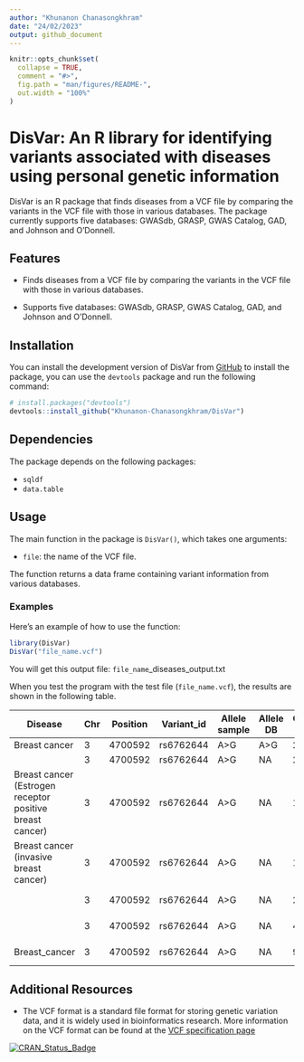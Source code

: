 ```yaml
---
author: "Khunanon Chanasongkhram"
date: "24/02/2023"
output: github_document
---
```


<!-- README.md is generated from README.Rmd. Please edit that file -->

```r
knitr::opts_chunk$set(
  collapse = TRUE,
  comment = "#>",
  fig.path = "man/figures/README-",
  out.width = "100%"
)
```

# DisVar: An R library for identifying variants associated with diseases using personal genetic information

<!-- badges: start -->
<!-- badges: end -->
DisVar is an R package that finds diseases from a VCF file by comparing the variants in the VCF file with those in various databases. The package currently supports five databases: GWASdb, GRASP, GWAS Catalog, GAD, and Johnson and O'Donnell.

## Features

- Finds diseases from a VCF file by comparing the variants in the VCF file with those in various databases.

- Supports five databases: GWASdb, GRASP, GWAS Catalog, GAD, and Johnson and O'Donnell.

## Installation

You can install the development version of DisVar from [GitHub](https://github.com/) to install the package, you can use the `devtools` package and run the following command:

``` r
# install.packages("devtools")
devtools::install_github("Khunanon-Chanasongkhram/DisVar")
```
## Dependencies
The package depends on the following packages:

- `sqldf`
- `data.table`

## Usage

The main function in the package is `DisVar()`, which takes one arguments:

- `file`: the name of the VCF file.

The function returns a data frame containing variant information from various databases.

### Examples

Here's an example of how to use the function:

```r
library(DisVar)
DisVar("file_name.vcf")
```

You will get this output file: `file_name`_diseases_output.txt

When you test the program with the test file (`file_name.vcf`), the results are shown in the following table.

| Disease                                                    | Chr | Position | Variant_id | Allele sample | Allele DB | Confident/P-value | DB           |
|------------------------------------------------------------|-----|----------|------------|---------------|-----------|-------------------|--------------|
| Breast cancer                                              |   3 |  4700592 | rs6762644  | A>G           | A>G       |          2.00E-12 | GWASdb       |
|                                                            |   3 |  4700592 | rs6762644  | A>G           | NA        |          2.20E-12 | GRASP        |
| Breast cancer (Estrogen receptor positive   breast cancer) |   3 |  4700592 | rs6762644  | A>G           | NA        |          1.40E-08 | GRASP        |
| Breast cancer   (invasive breast cancer)                   |   3 |  4700592 | rs6762644  | A>G           | NA        |          1.20E-09 | GRASP        |
|                                                            |   3 |  4700592 | rs6762644  | A>G           | NA        |          2.00E-12 | GWAS Catalog |
|                                                            |   3 |  4700592 | rs6762644  | A>G           | NA        |          4.00E-18 | GWAS Catalog |
| Breast_cancer                                              |   3 |  4700592 | rs6762644  | A>G           | NA        |          9.00E-12 | GWAS Catalog |


## Additional Resources

- The VCF format is a standard file format for storing genetic variation data, and it is widely used in bioinformatics research. More information on the VCF format can be found at the [VCF specification page](http://samtools.github.io/hts-specs/VCFv4.3.pdf)

[![CRAN_Status_Badge](http://www.r-pkg.org/badges/version/DisVar)](https://cran.r-project.org/package=DisVar)
